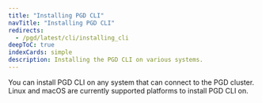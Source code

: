 ```yaml
---
title: "Installing PGD CLI"
navTitle: "Installing PGD CLI"
redirects:
  - /pgd/latest/cli/installing_cli
deepToC: true
indexCards: simple
description: Installing the PGD CLI on various systems.
---
```


You can install PGD CLI on any system that can connect to the PGD cluster. Linux and macOS are currently supported platforms to install PGD CLI on.

